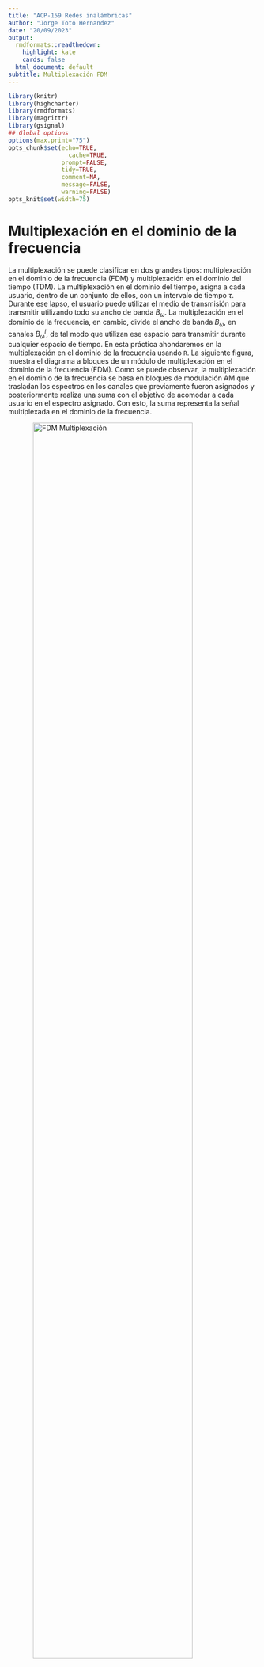 ```yaml
---
title: "ACP-159 Redes inalámbricas"
author: "Jorge Toto Hernandez"
date: "20/09/2023"
output:
  rmdformats::readthedown:
    highlight: kate
    cards: false
  html_document: default
subtitle: Multiplexación FDM
---
```


```r
library(knitr)
library(highcharter)
library(rmdformats)
library(magrittr)
library(gsignal)
## Global options
options(max.print="75")
opts_chunk$set(echo=TRUE,
	             cache=TRUE,
               prompt=FALSE,
               tidy=TRUE,
               comment=NA,
               message=FALSE,
               warning=FALSE)
opts_knit$set(width=75)
```


# Multiplexación en el dominio de la frecuencia

<p style="text-align: justify">

La multiplexación se puede clasificar en dos grandes tipos: multiplexación en el dominio de la frecuencia (FDM) y multiplexación en el dominio del tiempo (TDM). La multiplexación en el dominio del tiempo, asigna a cada usuario, dentro de un conjunto de ellos, con un intervalo de tiempo $\tau$. Durante ese lapso, el usuario puede utilizar el medio de transmisión para transmitir utilizando todo su ancho de banda $B_{\omega}$. La multiplexación en el dominio de la frecuencia, en cambio, divide el ancho de banda $B_{\omega}$, en canales $B^i_{\omega}$, de tal modo que utilizan ese espacio para transmitir durante cualquier espacio de tiempo. En esta práctica ahondaremos en la multiplexación en el dominio de la frecuencia usando `R`. La siguiente figura, muestra el diagrama a bloques de un módulo de multiplexación en el dominio de la frecuencia (FDM). Como se puede observar, la multiplexación en el dominio de la frecuencia se basa en bloques de modulación AM que trasladan los espectros en los canales que previamente fueron asignados y posteriormente realiza una suma con el objetivo de acomodar a cada usuario en el espectro asignado. Con esto, la suma representa la señal multiplexada en el dominio de la frecuencia.

</p>

```{=html}
<img src="fdm.png" alt="FDM Multiplexación" style="width:80%; display: block; margin-left: auto;
    margin-right: auto">
```
<p style="text-align: justify">

A continuación, obtendremos paso a paso una señal multiplexada, iniciando primeramente con los bloques de modulación AM.

</p>

## Modulación AM

<p style="text-align: justify">

Recordemos que la modulación AM puede clasificarse en varios tipos, como por ejemplo, la modulación DSB, DSBSC, SSB y VSB. No ahondaremos sobre cada una de ellas, sin embargo, se puede ahondar más en libros de sistemas de comunicaciones. En cambio, utilizaremos la modulación AM-DSB (de doble banda lateral con portadora suprimida) que se define como:

</p>

$$
s(t)_{\mbox{AM-DSB}} = f(t)\times \cos(2\pi f_c t),
$$

<p style="text-align: justify">

donde, $f(t)$ representa la señal de información y la función coseno es la portadora con frecuencia $f_c$. La frecuencia $f_C$ es la que se encarga de controlar el punto hacía donde el espectro de la señal de información $f(t)$ se trasladará. Por ejemplo si $F(\omega)$ representa el espectro de $f(t)$, entonces:

</p>

$$
\mathcal{F}\left\{f(t)\cos(\omega_c t)\right\} = \frac{1}{2}\left( F(\omega+\omega_c)+F(\omega-\omega_c)\right)2,
$$

<p style="text-alilgn: justify">

donde $w_c = 2\pi f_C$. Verifiquemos ahora, la forma de la señal AM mediante la modulación de una señal de prueba representada por $f(t) = \cos(4\pi t)+1/3\sin(8\pi t)+1/3\cos(14\pi t)$.

</p>

```r
x   <- seq(0,1, length=1000)
ft  <- 1.5*cos(4*pi*x)+ 0.3*sin(8*pi*x)+0.3*cos(14*pi*x)
ca  <- cos(2*pi*20*x)
am  <- ft*ca
highchart() %>% hc_add_series(cbind(x,ft), name="Información") %>% hc_title(text="\\(f(t) = 3/2\\cos(4\\pi t)+1/3\\sin(6\\pi t)+1/3\\cos(14\\pi t)\\)", useHTML=T) %>% hc_add_theme(hc_theme_db()) %>% hc_xAxis(title=list(text="Tiempo")) %>% hc_yAxis(title = list(text="Valores", useHTML=T), min=-1.3, max = 1.3, allowDecimal = T) %>% hc_chart(zoomType="xy") %>% hc_add_series(cbind(x,am), name="AM") %>% hc_add_series(cbind(x,ft), type= "line", dashStyle = "Dash", name="Envelope", color = "#ffb703") %>% hc_add_series(cbind(x,-ft), type= "line", dashStyle = "Dash", name="Envelope", color = "#ffb703")
```

<p style="text-alilgn: justify">

Nótese que la señal portadora debe ser de una frecuencia mayor que la señal de información. La demodulación AM, se puede obtener multiplicando por la misma señal portadora y posteriormente haciendo pasar la señal por un filtro pasabajas.

</p>

## Demodulación AM

<p style="text-alilgn: justify">

La demodulación AM, por tando es el mismo modulador AM y posteriormente pasando el resultado por un filtro. Por tanto, despues de realizar la modulación AM por segunda ocasión, ésta queda como:

</p>

```r
t   <- seq(0,1, length=1000)
inf  <- 1.5*cos(4*pi*t)+ 0.3*sin(8*pi*t)+0.3*cos(14*pi*t)
crr  <- cos(2*pi*20*t)
am  <- inf*crr
demAM <- am*crr
highchart() %>% hc_add_series(cbind(t,demAM), name="AM-DEM") %>% hc_add_series(cbind(t, inf), dashStyle = "Dash", name="Información", color = "#ffb703") %>%  hc_title(text="Modulación AM de una señal AM", useHTML=T) %>% hc_add_theme(hc_theme_db()) %>% hc_xAxis(title=list(text="Tiempo")) %>% hc_yAxis(title = list(text="Valores", useHTML=T), min=-1.8, max = 1.8, allowDecimal = T) %>% hc_chart(zoomType="xy")
```

<p style="text-alilgn: justify">

Nótese que la señal resultante de esta segunda multiplicación es la señal de información junto a una señal de alta frecuencia que representa la señal portadora. Por lo tanto, el siguiente paso es eliminar la componente de alta frecuencia mediante un filtro pasabaja. La frecuencia de corte de éste filtro debe ser de por lo menos $7Hz$.`R` posee un paquete llamado `gsignal` que permite diseñar filtros mediante la función `butter`, que diseña un filtro tipo Butterworth. No se ahondará en la teoría y diseño de filtros, sin embargo, se necesita un filtro de por lo menos $7$Hz para recuperar la señal de información. Por lo tanto:

</p>

```r
library(highcharter)
library(gsignal)
x   <- seq(0,1, length=1000)
ft  <- 1.5*cos(4*pi*x)+ 0.3*sin(8*pi*x)+0.3*cos(14*pi*x)
ca  <- cos(2*pi*20*x)
am  <- ft*ca
demAM <- am*ca
fil   <- butter(4, 0.02)
recv  <- filter(fil, demAM)
highchart() %>% hc_add_series(cbind(x,ft), name="Original") %>% hc_add_series(cbind(x, recv), name="Recibida", color = "#ffb703") %>%  hc_title(text="Demodulación AM", useHTML=T) %>% hc_add_theme(hc_theme_538()) %>% hc_xAxis(title=list(text="Tiempo")) %>% hc_yAxis(title = list(text="Valores", useHTML=T), min=-1.8, max = 1.8, allowDecimal = T) %>% hc_chart(zoomType="xy")
```

## Demultiplexación FDM

En el receptor se tiene el siguiente diagrama. El cual consta de

```{=html}
<img src="fdm-2.png" alt="FDM Multiplexación" style="width:80%; display: block; margin-left: auto;
    margin-right: auto">
```
# Práctica:

Multiplexar las siguientes señales:

-   $\cos(10\pi t)$
-   $\cos(20\pi t)$
-   $\frac{4}{\pi}\sin(6\pi t) + \frac{1}{3}\sin(18\pi t)$

```r
# Cargar las bibliotecas necesarias
library(highcharter)
library(gsignal)

# Definir el tiempo
t <- seq(0, 0.4, length = 1000)

# Definir las señales de información con frecuencias más bajas
signal1 <- cos(10 * pi * t)    # Primera señal (5 Hz)
signal2 <- cos(30 * pi * t)    # Segunda señal (15 Hz)
signal3 <- (4 / pi) * sin(6 * pi * t) + (1 / 3) * sin(24 * pi * t)  # Tercera señal (3 Hz y 12 Hz)

# Definir las portadoras (frecuencias mayores que las de las señales)
carrier1 <- cos(2 * pi * 50 * t)  # Portadora para la primera señal (25 Hz)
carrier2 <- cos(2 * pi * 70 * t)  # Portadora para la segunda señal (35 Hz)
carrier3 <- cos(2 * pi * 90 * t)  # Portadora para la tercera señal (45 Hz)

# Modulación AM-DSB de las señales
modulated1 <- signal1 * carrier1
modulated2 <- signal2 * carrier2
modulated3 <- signal3 * carrier3

# Sumar las señales moduladas para obtener la señal multiplexada
multiplexed_signal <- modulated1 + modulated2 + modulated3

# Graficar las señales individuales y la señal multiplexada
highchart() %>%
  hc_add_series(cbind(t, modulated1), name = "Señal 1 Modulada") %>%
  hc_add_series(cbind(t, modulated2), name = "Señal 2 Modulada") %>%
  hc_add_series(cbind(t, modulated3), name = "Señal 3 Modulada") %>%
  hc_add_series(cbind(t, multiplexed_signal), name = "Señal Multiplexada", color = "blue") %>%
  hc_title(text = "Multiplexación FDM de tres señales", useHTML = TRUE) %>%
  hc_xAxis(title = list(text = "Tiempo")) %>%
  hc_yAxis(title = list(text = "Valores", useHTML = TRUE), min = -3, max = 3, allowDecimal = TRUE) %>%
  hc_chart(zoomType = "xy")

```
